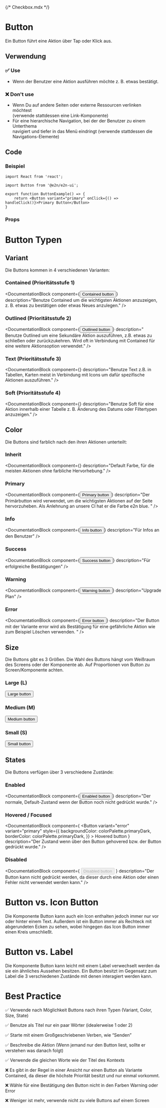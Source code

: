 {/* Checkbox.mdx */}


<Meta of={ButtonStories} />

# Button

Ein Button führt eine Aktion über Tap oder Klick aus.

<Canvas of={ButtonStories.Basic} />

## Verwendung

### ✅ Use

- Wenn der Benutzer eine Aktion ausführen möchte z. B. etwas bestätigt.

### ❌ Don't use

- Wenn Du auf andere Seiten oder externe Ressourcen verlinken möchtest <br/> (verwende stattdessen eine Link-Komponente)
- Für eine hierarchische Navigation, bei der der Benutzer zu einem Unterthema <br /> navigiert und tiefer in das Menü eindringt (verwende stattdessen die Navigations-Elemente)

## Code

### Beispiel

```tsx
import React from 'react';

import Button from '@e2n/e2n-ui';

export function ButtonExample() => {
    return <Button variant="primary" onClick={() => handleClick()}>Primary Button</Button>
}
```

### Props

<Controls />

# Button Typen

## Variant

Die Buttons kommen in 4 verschiedenen Varianten:

### Contained (Prioritätsstufe 1)

<DocumentationBlock
  component={<Button>Contained button</Button>}
  description="Benutze Contained um die wichtigsten Aktionen anzuzeigen, z. B. etwas zu
    bestätigen oder etwas Neues anzulegen."
/>

### Outlined (Prioritätsstufe 2)

<DocumentationBlock
  component={<Button fill="outline">Outlined button</Button>}
  description=" Benutze Outlined um eine Sekundäre Aktion auszuführen, z.B. etwas zu
    schließen oder zurückzukehren. Wird oft in Verbindung mit Contained für eine
    weitere Aktionsoption verwendet."
/>

### Text (Prioritätsstufe 3)

<DocumentationBlock
  component={<Badge icon={faScrewdriverWrench} text="Coming soon" />}
  description="Benutze Text z.B. in Tabellen, Karten meist in Verbindung mit Icons um dafür
    spezifische Aktionen auszuführen."
/>

### Soft (Prioritätsstufe 4)

<DocumentationBlock
  component={<Badge icon={faScrewdriverWrench} text="Coming soon" />}
  description="Benutze Soft für eine Aktion innerhalb einer Tabelle z. B. Änderung des
    Datums oder Filtertypen anzuzeigen."
/>

## Color

Die Buttons sind farblich nach den ihren Aktionen unterteilt:

### Inherit

<DocumentationBlock
  component={<Badge icon={faScrewdriverWrench} text="Coming soon" />}
  description="Default Farbe, für die meisten Aktionen ohne farbliche Hervorhebung."
/>

### Primary

<DocumentationBlock
  component={<Button>Primary button</Button>}
  description="Der Primärbutton wird verwendet, um die wichtigsten Aktionen auf der Seite hervorzuheben. Als Anlehnung an unsere CI hat er die Farbe e2n blue.
"
/>

### Info

<DocumentationBlock
  component={<Button variant="info">Info button</Button>}
  description="Für Infos an den Benutzer"
/>

### Success

<DocumentationBlock
  component={<Button variant="success">Success button</Button>}
  description="Für erfolgreiche Bestätigungen"
/>

### Warning

<DocumentationBlock
  component={<Button variant="warning">Warning button</Button>}
  description="Upgrade Plan"
/>

### Error

<DocumentationBlock
  component={<Button variant="error">Error button</Button>}
  description="Der Button mit der Variante error wird als Bestätigung für eine gefährliche Aktion wie zum Beispiel Löschen verwenden.
"
/>

## Size

Die Buttons gibt es 3 Größen. Die Wahl des Buttons hängt vom Weißraum des Screens oder der Komponente ab. Auf Proportionen von Button zu Screen/Komponente achten.

### Large (L)

<Button size="large">Large button</Button>

### Medium (M)

<Button size="medium">Medium button</Button>

### Small (S)

<Button size="small">Small button</Button>

## States

Die Buttons verfügen über 3 verschiedene Zustände:

### Enabled

<DocumentationBlock
  component={<Button variant="primary">Enabled button</Button>}
  description="Der normale, Default-Zustand wenn der Button noch nicht gedrückt wurde."
/>

### Hovered / Focused

<DocumentationBlock
  component={
    <Button
      variant="error"
      variant="primary"
      style={{
        backgroundColor: colorPalette.primaryDark,
        borderColor: colorPalette.primaryDark,
      }}
    >
      Hovered button
    </Button>
  }
  description="Der Zustand wenn über den Button gehovered bzw. der Button gedrückt wurde."
/>

### Disabled

<DocumentationBlock
  component={
    <Button variant="primary" disabled>
      Disabled button
    </Button>
  }
  description="Der Button kann nicht gedrückt werden, da dieser durch eine Aktion oder einen Fehler nicht verwendet werden kann."
/>

# Button vs. Icon Button

Die Komponente Button kann auch ein Icon enthalten jedoch immer nur vor oder hinter einem Text. Außerdem ist ein Button immer als Rechteck mit abgerundeten Ecken zu sehen, wobei hingegen das Icon Button immer einen Kreis umschließt.

# Button vs. Label

Die Komponente Button kann leicht mit einem Label verwechselt werden da sie ein ähnliches Aussehen besitzen. Ein Button besitzt im Gegensatz zum Label die 3 verschiedenen Zustände mit denen interagiert werden kann.

# Best Practice

✅ Verwende nach Möglichkeit Buttons nach ihren Typen (Variant, Color, Size, State)

✅ Benutze als Titel nur ein paar Wörter (idealerweise 1 oder 2)

✅ Starte mit einem Großgeschriebenen Verben, wie “Senden”

✅ Beschreibe die Aktion (Wenn jemand nur den Button liest, sollte er verstehen was danach folgt)

✅ Verwende die gleichen Worte wie der Titel des Kontexts

❌ Es gibt in der Regel in einer Ansicht nur einen Button als Variante Contained, da dieser die höchste Priorität besitzt und nur einmal vorkommt.

❌ Wähle für eine Bestätigung den Button nicht in den Farben Warning oder Error

❌ Weniger ist mehr, verwende nicht zu viele Buttons auf einem Screen

